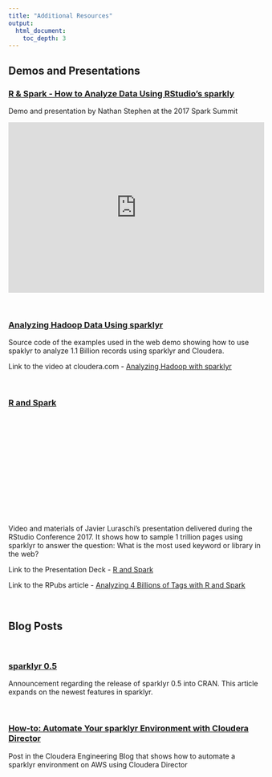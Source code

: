 ```yaml
---
title: "Additional Resources"
output: 
  html_document:
    toc_depth: 3
---
```


## Demos and Presentations


<h3> <a href="https://www.youtube.com/embed/oItFZfzqqMY">
 R & Spark - How to Analyze Data Using RStudio’s sparkly </a> </h3>

Demo and presentation by Nathan Stephen at the 2017 Spark Summit

<iframe width="510" height="340" src="https://www.youtube.com/embed/oItFZfzqqMY" frameborder="0" allowfullscreen></iframe>

<br/>

<h3> <a href="https://github.com/rstudio/sparkDemos/tree/master/prod/presentations/cloudera">
Analyzing Hadoop Data Using sparklyr  </a> </h3>

Source code of the examples used in the web demo showing how to use spaklyr to analyze 1.1 Billion records using sparklyr and Cloudera.  

Link to the video at cloudera.com - <a href="https://www.cloudera.com/content/dam/www/marketing/resources/webinars/analyzing-hadoop-data-using-sparklyr-recorded-webinar.png.landing.html"> Analyzing Hadoop with sparklyr </a>

<br/>

<h3> <a href="https://github.com/rstudio/rstudio-conf/tree/master/2017/R_and_Spark_Javier_Luraschi" >
R and Spark </a>  </h3>

<script src="//fast.wistia.com/assets/external/E-v1.js" async></script>
<div class="wistia_responsive_padding" style="padding:40% 0 0 0;position:relative;"><div class="wistia_responsive_wrapper" style="height:80%;left:0;position:absolute;top:0;width:70%;"><div class="wistia_embed wistia_async_trit8aqxmn videoFoam=true" style="height:50%;width:50%">&nbsp;</div></div></div>

Video and materials of Javier Luraschi's presentation delivered during the RStudio Conference 2017. It shows how to sample 1 trillion pages using sparklyr to answer the question: What is the most used keyword or library in the web?

Link to the Presentation Deck - <a href="https://beta.rstudioconnect.com/content/2371/r-and-spark.html"> R and Spark </a>

Link to the RPubs article - <a href="http://rpubs.com/jluraschi/billion-tags"> Analyzing 4 Billions of Tags with R and Spark </a>

<br/>

## Blog Posts

<br/>

<h3> <a href="https://blog.rstudio.org/2017/01/24/sparklyr-0-5/">
sparklyr 0.5 </a> </h3>

Announcement regarding the release of sparklyr 0.5 into CRAN.  This article expands on the newest features in sparklyr.

<br/>

<h3> <a href="http://blog.cloudera.com/blog/2016/12/automating-your-sparklyr-environment-with-cloudera-director/">
How-to: Automate Your sparklyr Environment with Cloudera Director  </a> </h3>

Post in the Cloudera Engineering Blog that shows how to automate a sparklyr environment on AWS using Cloudera Director






